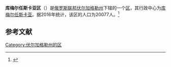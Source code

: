 {{Infobox Settlement
| official_name = 库梅尔任斯卡亚区
| native_name = Кумылженский район
| image_flag =  Flag of Kumylzhensky rayon (Volgograd oblast).gif 
| image_shield =  Coat of arms of Kumylzhensky district 2005 01.png 
| image_map =  Volgogradskaya_oblast_Kumylzhensky_rayon.png 
| settlement_type = [[区_(苏联)|区]]
| subdivision_type = [[国家|国家]]
| subdivision_type1 = [[州_(俄罗斯)|州]]
| subdivision_name = {{RUS}}
| subdivision_name1 = [[伏尔加格勒州|伏尔加格勒州]]
| seat_type = 行政中心
| seat = [[库梅尔任斯卡亚|库梅尔任斯卡亚]]
| population_as_of=2016
| population_footnotes = <ref name=stat />
| population_total = 20077
| timezone = [[莫斯科时间|MSK]]
| utc_offset = +3
}}
'''库梅尔任斯卡亚区'''（{{lang-ru|Кумылженский район}}）是[[俄罗斯联邦|俄罗斯联邦]][[伏尔加格勒州|伏尔加格勒州]]下辖的一个[[区_(苏联)|区]]，其行政中心为[[库梅尔任斯卡亚|库梅尔任斯卡亚]]。据2016年统计，该区的人口为20077人。<ref name=stat>{{cite web | url = http://www.gks.ru/free_doc/doc_2016/bul_dr/mun_obr2016.rar | title = Численность населения Российской Федерации по муниципальным образованиям на 1 января 2016 года | language = ru | accessdate = 2016-12-18 | archive-date = 2019-05-13 | archive-url = https://web.archive.org/web/20190513150350/http://www.gks.ru/free_doc/doc_2016/bul_dr/mun_obr2016.rar | dead-url = no }}</ref>

== 参考文献 ==
{{reflist}}

{{Russia-stub}}

[[Category:伏尔加格勒州的区|Category:伏尔加格勒州的区]]